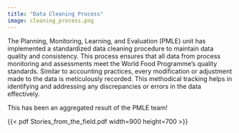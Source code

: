 ```yaml
---
title: "Data Cleaning Process"
image: cleaning_process.png
---
```


The Planning, Monitoring, Learning, and Evaluation (PMLE) unit has implemented a standardized data cleaning procedure to maintain data quality and consistency. This process ensures that all data from process monitoring and assessments meet the World Food Programme's quality standards. Similar to accounting practices, every modification or adjustment made to the data is meticulously recorded. This methodical tracking helps in identifying and addressing any discrepancies or errors in the data effectively.

This has been an aggregated result of the PMLE team!



{{< pdf Stories_from_the_field.pdf width=900 height=700 >}}

